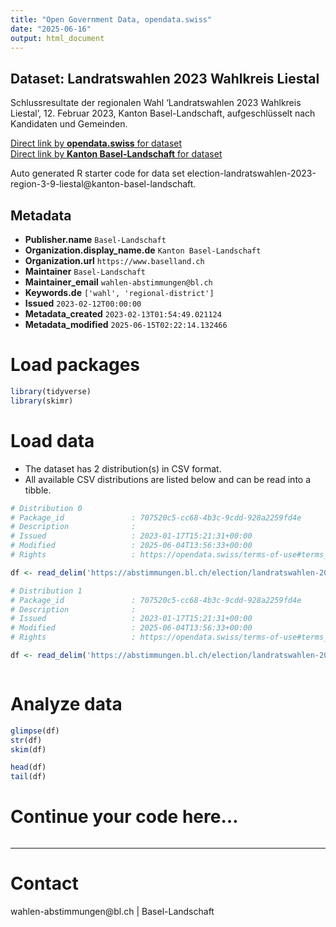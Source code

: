 ```yaml
---
title: "Open Government Data, opendata.swiss"
date: "2025-06-16"
output: html_document
---
```


## Dataset: Landratswahlen 2023 Wahlkreis Liestal

Schlussresultate der regionalen Wahl 'Landratswahlen 2023 Wahlkreis Liestal', 12. Februar 2023, Kanton Basel-Landschaft, aufgeschlüsselt nach Kandidaten und Gemeinden.

[Direct link by **opendata.swiss** for dataset](https://opendata.swiss/de/dataset/landratswahlen-2023-wahlkreis-liestal)<br>
[Direct link by **Kanton Basel-Landschaft** for dataset](https://abstimmungen.bl.ch/election/landratswahlen-2023-region-3-9-liestal/data)

Auto generated R starter code for data set election-landratswahlen-2023-region-3-9-liestal@kanton-basel-landschaft.

## Metadata

- **Publisher.name** `Basel-Landschaft`
- **Organization.display_name.de** `Kanton Basel-Landschaft`
- **Organization.url** `https://www.baselland.ch`
- **Maintainer** `Basel-Landschaft`
- **Maintainer_email** `wahlen-abstimmungen@bl.ch`
- **Keywords.de** `['wahl', 'regional-district']`
- **Issued** `2023-02-12T00:00:00`
- **Metadata_created** `2023-02-13T01:54:49.021124`
- **Metadata_modified** `2025-06-15T02:22:14.132466`


# Load packages

```r

library(tidyverse)
library(skimr)

```

# Load data

-   The dataset has 2 distribution(s) in CSV format.
-   All available CSV distributions are listed below and can be read into a tibble.

```r

# Distribution 0
# Package_id               : 707520c5-cc68-4b3c-9cdd-928a2259fd4e
# Description              : 
# Issued                   : 2023-01-17T15:21:31+00:00
# Modified                 : 2025-06-04T13:56:33+00:00
# Rights                   : https://opendata.swiss/terms-of-use#terms_by

df <- read_delim('https://abstimmungen.bl.ch/election/landratswahlen-2023-region-3-9-liestal/data-csv')

# Distribution 1
# Package_id               : 707520c5-cc68-4b3c-9cdd-928a2259fd4e
# Description              : 
# Issued                   : 2023-01-17T15:21:31+00:00
# Modified                 : 2025-06-04T13:56:33+00:00
# Rights                   : https://opendata.swiss/terms-of-use#terms_by

df <- read_delim('https://abstimmungen.bl.ch/election/landratswahlen-2023-region-3-9-liestal/data-parties-csv')



```

# Analyze data

```r

glimpse(df)
str(df)
skim(df)

head(df)
tail(df)

```

# Continue your code here...

```r

```

------------------------------------------------------------------------

# Contact

wahlen-abstimmungen@bl.ch | Basel-Landschaft
